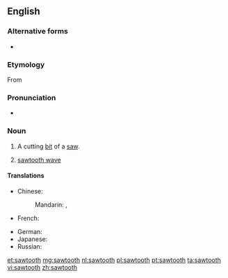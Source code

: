 ==English==

===Alternative forms===
* {{l|en|saw tooth}}

===Etymology===
From {{compound|saw|tooth|lang=en}}

===Pronunciation===
* {{rhymes|uːθ}}

===Noun===
{{en-noun|pl=sawteeth|pl2=sawtooths}}

# {{context|plural "sawteeth"|lang=en}} A cutting [[bit]] of a [[saw]].
# {{context|plural "sawtooths"|lang=en}} [[sawtooth wave]]

====Translations====
{{trans-top|cutting bit of a saw}}
* Chinese:
*: Mandarin: {{t-SOP|cmn|[[鋸]][[齒]]|sc=Hani}}, {{t-SOP|cmn|[[锯]][[齿]]|tr=jùchǐ|sc=Hani}}
* French: {{t|fr|dent de scie|m}}
{{trans-mid}}
* German: {{t|de|Sägezahn|m}}
* Japanese: {{t-SOP|ja|[[のこぎり]][[歯]]|tr=のこぎりは, nokogiri ha|sc=Jpan}}
* Russian: {{t-SOP|ru|[[зуб]] [[пила|пилы]]|m|tr=zub pilý|sc=Cyrl}}
{{trans-bottom}}

{{trans-see|sawtooth wave}}

[[et:sawtooth]]
[[mg:sawtooth]]
[[nl:sawtooth]]
[[pl:sawtooth]]
[[pt:sawtooth]]
[[ta:sawtooth]]
[[vi:sawtooth]]
[[zh:sawtooth]]